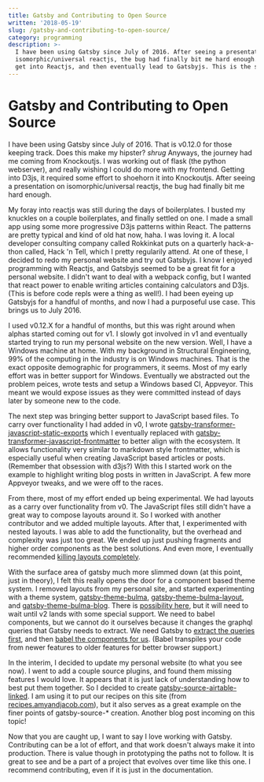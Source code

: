 ```yaml
---
title: Gatsby and Contributing to Open Source
written: '2018-05-19'
slug: /gatsby-and-contributing-to-open-source/
category: programming
description: >-
  I have been using Gatsby since July of 2016. After seeing a presentation on
  isomorphic/universal reactjs, the bug had finally bit me hard enough. I had to
  get into Reactjs, and then eventually lead to Gatsbyjs. This is the story.
---
```


# Gatsby and Contributing to Open Source

I have been using Gatsby since July of 2016. That is v0.12.0 for those keeping track. Does this make my hipster? *shrug* Anyways, the journey had me coming from Knockoutjs. I was working out of flask (the python webserver), and really wishing I could do more with my frontend. Getting into D3js, it required some effort to shoehorn it into Knockoutjs. After seeing a presentation on isomorphic/universal reactjs, the bug had finally bit me hard enough.

My foray into reactjs was still during the days of boilerplates. I busted my knuckles on a couple boilerplates, and finally settled on one. I made a small app using some more progressive D3js patterns within React. The patterns are pretty typical and kind of old hat now, haha. I was loving it. A local developer consulting company called Rokkinkat puts on a quarterly hack-a-thon called, Hack 'n Tell, which I pretty regularily attend. At one of these, I decided to redo my personal website and try out Gatsbyjs. I know I enjoyed programming with Reactjs, and Gatsbyjs seemed to be a great fit for a personal website. I didn't want to deal with a webpack config, but I wanted that react power to enable writing articles containing calculators and D3js. (This is before code repls were a thing as well!). I had been eyeing up Gatsbyjs for a handful of months, and now I had a purposeful use case. This brings us to July 2016.

I used v0.12.X for a handful of months, but this was right around when alphas started coming out for v1. I slowly got involved in v1 and eventually started trying to run my personal website on the new version. Well, I have a Windows machine at home. With my background in Structural Engineering, 99% of the computing in the industry is on Windows machines. That is the exact opposite demographic for programmers, it seems. Most of my early effort was in better support for Windows. Eventually we abstracted out the problem peices, wrote tests and setup a Windows based CI, Appveyor. This meant we would expose issues as they were committed instead of days later by someone new to the code.

The next step was bringing better support to JavaScript based files. To carry over functionality I had added in v0, I wrote [gatsby-transformer-javascript-static-exports](https://www.npmjs.com/package/gatsby-transformer-javascript-static-exports) which I eventually replaced with [gatsby-transformer-javascript-frontmatter](https://www.npmjs.com/package/gatsby-transformer-javascript-frontmatter) to better align with the ecosystem. It allows functionality very similar to markdown style frontmatter, which is especially useful when creating JavaScript based articles or posts. (Remember that obsession with d3js?) With this I started work on the example to highlight writing blog posts in written in JavaScript. A few more Appveyor tweaks, and we were off to the races.

From there, most of my effort ended up being experimental. We had layouts as a carry over functionality from v0. The JavaScript files still didn't have a great way to compose layouts around it. So I worked with another contributor and we added multiple layouts. After that, I experimented with nested layouts. I was able to add the functionality, but the overhead and complexity was just too great. We ended up just pushing fragments and higher order components as the best solutions. And even more, I eventually recommended [killing layouts completely](https://github.com/gatsbyjs/gatsby/issues/3830#issuecomment-362882660).

With the surface area of gatsby much more slimmed down (at this point, just in theory), I felt this really opens the door for a component based theme system. I removed layouts from my personal site, and started experimenting with a theme system, [gatsby-theme-bulma](https://www.npmjs.com/package/gatsby-theme-bulma), [gatsby-theme-bulma-layout](https://www.npmjs.com/package/gatsby-theme-bulma-layout), and [gatsby-theme-bulma-blog](https://www.npmjs.com/package/gatsby-theme-bulma-blog). There is [possibility here](https://github.com/gatsbyjs/gatsby/issues/2662#issuecomment-368198729), but it will need to wait until v2 lands with some special support. We need to babel components, but we cannot do it ourselves because it changes the graphql queries that Gatsby needs to extract. We need Gatsby to [extract the queries first](https://github.com/gatsbyjs/gatsby/issues/4322), and then [babel the components for us](https://github.com/gatsbyjs/gatsby/issues/3870#issuecomment-369395070). (Babel transpiles your code from newer features to older features for better browser support.)

In the interim, I decided to update my personal website (to what you see now). I went to add a couple source plugins, and found them missing features I would love. It appears that it is just lack of understanding how to best put them together. So I decided to create [gatsby-source-airtable-linked](https://www.npmjs.com/package/gatsby-source-airtable-linked/). I am using it to put our recipes on this site (from [recipes.amyandjacob.com](http://recipes.amyandjacob.com)), but it also serves as a great example on the finer points of gatsby-source-\* creation. Another blog post incoming on this topic!

Now that you are caught up, I want to say I love working with Gatsby. Contributing can be a lot of effort, and that work doesn't always make it into production. There is value though in prototyping the paths not to follow. It is great to see and be a part of a project that evolves over time like this one. I recommend contributing, even if it is just in the documentation.
